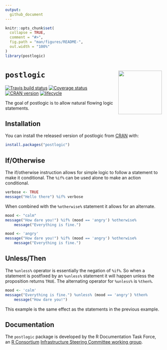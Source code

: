 ```yaml
---
output: 
  github_document
---
```


<!-- README.md is generated from README.Rmd. Please edit that file -->

```r
knitr::opts_chunk$set(
  collapse = TRUE,
  comment = "#>",
  fig.path = "man/figures/README-",
  out.width = "100%"
)
library(postlogic)
```
# `postlogic` <img src="man/figures/logo.png" align="right" height=140/>
[![Travis build status](https://travis-ci.org/RDocTaskForce/postlogic.svg?branch=master)](https://travis-ci.org/RDocTaskForce/postlogic)
[![Coverage status](https://codecov.io/gh/RDocTaskForce/postlogic/branch/master/graph/badge.svg)](https://codecov.io/github/RDocTaskForce/postlogic?branch=master)
[![CRAN version](http://www.r-pkg.org/badges/version/postlogic)](https://cran.r-project.org/package=postlogic)
[![lifecycle](https://img.shields.io/badge/lifecycle-experimental-orange.svg)](https://www.tidyverse.org/lifecycle/#experimental)

The goal of postlogic is to allow natural flowing logic statements.

## Installation

You can install the released version of postlogic from [CRAN](https://CRAN.R-project.org) with:

``` r
install.packages("postlogic")
```

## If/Otherwise

The if/otherwise instruction allows for simple logic to follow a statement
to make it conditional.  The `%if%` can be used alone to make an action conditional.

```r
verbose <- TRUE 
message("Hello there") %if% verbose
```

When combined with the `%otherwise%` statement it allows for an alternate.

```r
mood <- "calm"
message("How dare you!") %if% (mood == 'angry') %otherwise% 
    message("Everything is fine.")

mood <- 'angry'
message("How dare you!") %if% (mood == 'angry') %otherwise% 
    message("Everything is fine.")
```

## Unless/Then

The `%unless%` operator is essentially the negation of `%if%`.
So when a statement is postfixed by an `%unless%` statement it will happen
unless the proposition returns `TRUE`.  The alternating operator for 
`%unless%` is `%then%`.

```r
mood <- 'calm'
message("Everything is fine.") %unless% (mood == 'angry') %then% 
    message("How dare you!")
```

This example is the same effect as the statements in the previous example.

## Documentation

The `postlogic` package is developed by the R Documentation Task Force, an 
[R Consortium](https://www.r-consortium.org)
[Infrastructure Steering Committee working group](https://www.r-consortium.org/projects/isc-working-groups).

